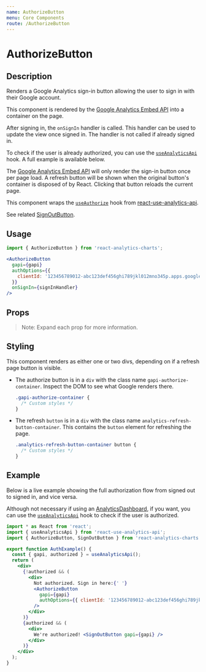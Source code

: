 ```yaml
---
name: AuthorizeButton
menu: Core Components
route: /AuthorizeButton
---
```



<h1>AuthorizeButton</h1>

## Description

Renders a Google Analytics sign-in button allowing the user to sign in with their Google account.

This component is rendered by the [Google Analytics Embed API](https://devboldly.github.io/react-use-analytics-api/) into a container on the page.

After signing in, the `onSignIn` handler is called. This handler can be used to update the view once signed in. The handler is not called if already signed in. 

To check if the user is already authorized, you can use the [`useAnalyticsApi`](https://devboldly.github.io/react-use-analytics-api/useAnalyticsApi) hook. A full example is available below.

The [Google Analytics Embed API](https://devboldly.github.io/react-use-analytics-api/) will only render the sign-in button once per page load. A refresh button will be shown when the original button's container is disposed of by React. Clicking that button reloads the current page.

This component wraps the [`useAuthorize`](https://devboldly.github.io/react-use-analytics-api/useAuthorize) hook from [react-use-analytics-api](https://devboldly.github.io/react-use-analytics-api/).

See related [SignOutButton](/SignOutButton).

## Usage

```jsx
import { AuthorizeButton } from 'react-analytics-charts';
```

```jsx
<AuthorizeButton
  gapi={gapi}
  authOptions={{
    clientId: '123456789012-abc123def456ghi789jkl012mno345p.apps.googleusercontent.com',
  }}
  onSignIn={signInHandler}
/>
```

## Props

<Props of={AuthorizeButton} />

> Note: Expand each prop for more information.

## Styling

This component renders as either one or two divs, depending on if a refresh page button is visible.

- The authorize button is in a `div` with the class name `gapi-authorize-container`. Inspect the DOM to see what Google renders there.

  ```css
  .gapi-authorize-container {
    /* Custom styles */
  }
  ```

- The refresh `button` is in a `div` with the class name `analytics-refresh-button-container`. This contains the `button` element for refreshing the page.

  ```css
  .analytics-refresh-button-container button {
    /* Custom styles */
  }
  ```

## Example

Below is a live example showing the full authorization flow from signed out to signed in, and vice versa. 

Although not necessary if using an [AnalyticsDashboard](/AnalyticsDashboard), if you want, you can use the [`useAnalyticsApi`](https://devboldly.github.io/react-use-analytics-api/useAnalyticsApi) hook to check if the user is authorized.

<div style={{ border: 'solid 2px #67788a', padding: '20px' }}>
  <AuthExample />
</div>

```jsx
import * as React from 'react';
import { useAnalyticsApi } from 'react-use-analytics-api';
import { AuthorizeButton, SignOutButton } from 'react-analytics-charts';

export function AuthExample() {
  const { gapi, authorized } = useAnalyticsApi();
  return (
    <div>
      {!authorized && (
        <div>
          Not authorized. Sign in here:{' '}
          <AuthorizeButton
            gapi={gapi}
            authOptions={{ clientId: '123456789012-abc123def456ghi789jkl012mno345p.apps.googleusercontent.com' }}
          />
        </div>
      )}
      {authorized && (
        <div>
          We're authorized! <SignOutButton gapi={gapi} />
        </div>
      )}
    </div>
  );
}
```